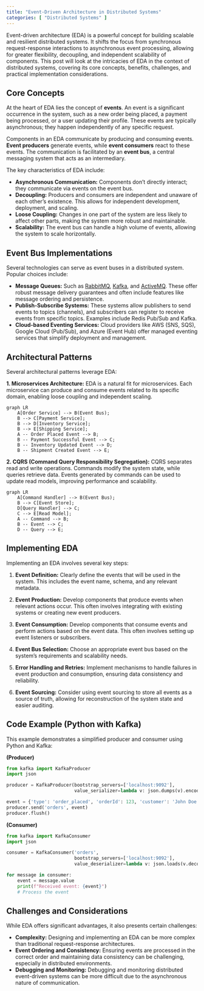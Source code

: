 ```yaml
---
title: "Event-Driven Architecture in Distributed Systems"
categories: [ "Distributed Systems" ]
---
```


Event-driven architecture (EDA) is a powerful concept for building scalable and resilient distributed systems. It shifts the focus from synchronous request-response interactions to asynchronous event processing, allowing for greater flexibility, decoupling, and independent scalability of components. This post will look at the intricacies of EDA in the context of distributed systems, covering its core concepts, benefits, challenges, and practical implementation considerations.

## Core Concepts

At the heart of EDA lies the concept of **events**. An event is a significant occurrence in the system, such as a new order being placed, a payment being processed, or a user updating their profile. These events are typically asynchronous; they happen independently of any specific request.

Components in an EDA communicate by producing and consuming events. **Event producers** generate events, while **event consumers** react to these events. The communication is facilitated by an **event bus**, a central messaging system that acts as an intermediary.

The key characteristics of EDA include:

-   **Asynchronous Communication:** Components don't directly interact; they communicate via events on the event bus.
-   **Decoupling:** Producers and consumers are independent and unaware of each other's existence. This allows for independent development, deployment, and scaling.
-   **Loose Coupling:** Changes in one part of the system are less likely to affect other parts, making the system more robust and maintainable.
-   **Scalability:** The event bus can handle a high volume of events, allowing the system to scale horizontally.

## Event Bus Implementations

Several technologies can serve as event buses in a distributed system. Popular choices include:

-   **Message Queues:** Such as [RabbitMQ](https://www.rabbitmq.com/), [Kafka](https://kafka.apache.org/), and [ActiveMQ](https://activemq.apache.org/). These offer robust message delivery guarantees and often include features like message ordering and persistence.
-   **Publish-Subscribe Systems:** These systems allow publishers to send events to topics (channels), and subscribers can register to receive events from specific topics. Examples include Redis Pub/Sub and Kafka.
-   **Cloud-based Eventing Services:** Cloud providers like AWS (SNS, SQS), Google Cloud (Pub/Sub), and Azure (Event Hub) offer managed eventing services that simplify deployment and management.

## Architectural Patterns

Several architectural patterns leverage EDA:

**1. Microservices Architecture:** EDA is a natural fit for microservices. Each microservice can produce and consume events related to its specific domain, enabling loose coupling and independent scaling.

```mermaid
graph LR
    A[Order Service] --> B(Event Bus);
    B --> C[Payment Service];
    B --> D[Inventory Service];
    B --> E[Shipping Service];
    A -- Order Placed Event --> B;
    B -- Payment Successful Event --> C;
    B -- Inventory Updated Event --> D;
    B -- Shipment Created Event --> E;

```

**2. CQRS (Command Query Responsibility Segregation):** CQRS separates read and write operations. Commands modify the system state, while queries retrieve data. Events generated by commands can be used to update read models, improving performance and scalability.

```mermaid
graph LR
    A[Command Handler] --> B(Event Bus);
    B --> C[Event Store];
    D[Query Handler] --> C;
    C --> E[Read Model];
    A -- Command --> B;
    B -- Event --> C;
    D -- Query --> E;

```

## Implementing EDA

Implementing an EDA involves several key steps:

1.  **Event Definition:** Clearly define the events that will be used in the system. This includes the event name, schema, and any relevant metadata.

2.  **Event Production:** Develop components that produce events when relevant actions occur. This often involves integrating with existing systems or creating new event producers.

3.  **Event Consumption:** Develop components that consume events and perform actions based on the event data. This often involves setting up event listeners or subscribers.

4.  **Event Bus Selection:** Choose an appropriate event bus based on the system's requirements and scalability needs.

5.  **Error Handling and Retries:** Implement mechanisms to handle failures in event production and consumption, ensuring data consistency and reliability.

6.  **Event Sourcing:** Consider using event sourcing to store all events as a source of truth, allowing for reconstruction of the system state and easier auditing.

## Code Example (Python with Kafka)

This example demonstrates a simplified producer and consumer using Python and Kafka:

**(Producer)**

``` python
from kafka import KafkaProducer
import json

producer = KafkaProducer(bootstrap_servers=['localhost:9092'],
                         value_serializer=lambda v: json.dumps(v).encode('utf-8'))

event = {'type': 'order_placed', 'orderId': 123, 'customer': 'John Doe'}
producer.send('orders', event)
producer.flush()
```

**(Consumer)**

``` python
from kafka import KafkaConsumer
import json

consumer = KafkaConsumer('orders',
                         bootstrap_servers=['localhost:9092'],
                         value_deserializer=lambda v: json.loads(v.decode('utf-8')))

for message in consumer:
    event = message.value
    print(f"Received event: {event}")
    # Process the event
```

## Challenges and Considerations

While EDA offers significant advantages, it also presents certain challenges:

-   **Complexity:** Designing and implementing an EDA can be more complex than traditional request-response architectures.
-   **Event Ordering and Consistency:** Ensuring events are processed in the correct order and maintaining data consistency can be challenging, especially in distributed environments.
-   **Debugging and Monitoring:** Debugging and monitoring distributed event-driven systems can be more difficult due to the asynchronous nature of communication.